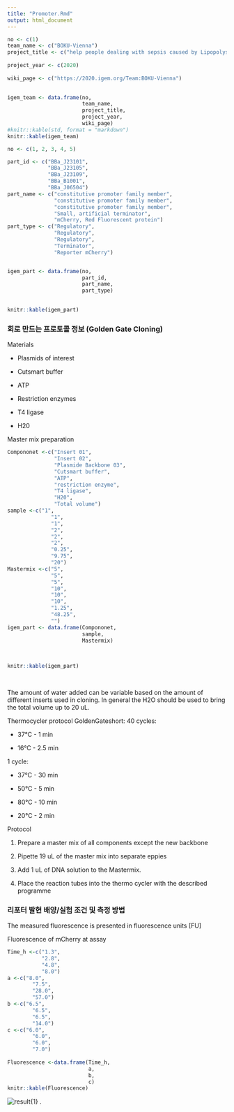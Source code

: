```yaml
---
title: "Promoter.Rmd"
output: html_document
---
```


```r
no <- c(1)
team_name <- c("BOKU-Vienna")
project_title <- c("help people dealing with sepsis caused by Lipopolysaccharides (LPS) from gram-negative bacteria lysis.")
                
project_year <- c(2020) 
                  
wiki_page <- c("https://2020.igem.org/Team:BOKU-Vienna")
 

igem_team <- data.frame(no, 
                        team_name, 
                        project_title, 
                        project_year, 
                        wiki_page)
#knitr::kable(std, format = "markdown")
knitr::kable(igem_team)
```
```r
no <- c(1, 2, 3, 4, 5)

part_id <- c("BBa_J23101", 
             "BBa_J23105",
             "BBa_J23109",
             "BBa_B1001",
             "BBa_J06504")
part_name <- c("constitutive promoter family member",
               "constitutive promoter family member",
               "constitutive promoter family member",
               "Small, artificial terminator",
               "mCherry, Red Fluorescent protein")
part_type <- c("Regulatory",
               "Regulatory",
               "Regulatory",
               "Terminator",
               "Reporter mCherry")


igem_part <- data.frame(no,
                        part_id, 
                        part_name,
                        part_type) 
                        

knitr::kable(igem_part)
```
### 회로 만드는 프로토콜 정보 (Golden Gate Cloning)

Materials

* Plasmids of interest

* Cutsmart buffer

* ATP

* Restriction enzymes

* T4 ligase

* H20

Master mix preparation
```r
Compononet <-c("Insert 01",
               "Insert 02",
               "Plasmide Backbone 03",
               "Cutsmart buffer",
               "ATP",
               "restriction enzyme",
               "T4 ligase",
               "H20",
               "Total volume")
sample <-c("1",
              "1",
              "1",
              "2",
              "2",
              "2",
              "0.25",
              "9.75",
              "20")
Mastermix <-c("5",
              "5",
              "5",
              "10",
              "10",
              "10",
              "1.25",
              "48.25",
              "")
igem_part <- data.frame(Compononet,
                        sample, 
                        Mastermix)
                         
                        

knitr::kable(igem_part)
                
            
```
The amount of water added can be variable based on the amount of different inserts used in cloning. In general the H2O should be used to bring the total volume up to 20 uL.


Thermocycler protocol GoldenGateshort:
40 cycles:

* 37°C - 1 min

* 16°C - 2.5 min

1 cycle:

* 37°C - 30 min

* 50°C - 5 min

* 80°C - 10 min

* 20°C - 2 min

Protocol

1. Prepare a master mix of all components except the new backbone

2. Pipette 19 uL of the master mix into separate eppies

3. Add 1 uL of DNA solution to the Mastermix.

4. Place the reaction tubes into the thermo cycler with the described programme




### 리포터 발현 배양/실험 조건 및 측정 방법
The measured fluorescence is presented in fluorescence units [FU]

Fluorescence of mCherry at assay
```r
Time_h <-c("1.3",
           "2.8",
           "4.8",
           "8.0")
a <-c("8.0",
        "7.5",
        "28.0",
        "57.0")
b <-c("6.5",
        "6.5",
        "6.5",
        "14.0")
c <-c("6.0",
        "6.0",
        "6.0",
        "7.0")
        
Fluorescence <-data.frame(Time_h,
                          a,
                          b,
                          c)
knitr::kable(Fluorescence)
```

![result](http://192.168.122.155:8787/files/ResarchE-user07/files/%EC%A0%9C%EB%AA%A9%20%EC%97%86%EC%9D%8C.png){1}
.
